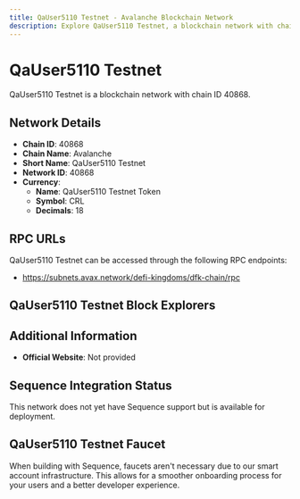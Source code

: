 ```yaml
--- 
title: QaUser5110 Testnet - Avalanche Blockchain Network
description: Explore QaUser5110 Testnet, a blockchain network with chain ID 40868. Learn about its native currency, QaUser5110 Testnet Token, and how to interact with the network.
---
```


# QaUser5110 Testnet

QaUser5110 Testnet is a blockchain network with chain ID 40868.

## Network Details

- **Chain ID**: 40868
- **Chain Name**: Avalanche
- **Short Name**: QaUser5110 Testnet
- **Network ID**: 40868
- **Currency**: 
  - **Name**: QaUser5110 Testnet Token
  - **Symbol**: CRL
  - **Decimals**: 18

## RPC URLs

QaUser5110 Testnet can be accessed through the following RPC endpoints:

- https://subnets.avax.network/defi-kingdoms/dfk-chain/rpc

## QaUser5110 Testnet Block Explorers



## Additional Information

- **Official Website**: Not provided

## Sequence Integration Status

This network does not yet have Sequence support but is available for deployment.

## QaUser5110 Testnet Faucet

When building with Sequence, faucets aren't necessary due to our smart account infrastructure. This allows for a smoother onboarding process for your users and a better developer experience.
